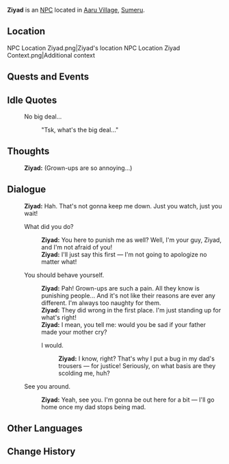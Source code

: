 {{Meta
<!-- Remove this template after adding the missing info -->
|missing_NPC_picture  = yes
|missing_NPC_location = yes
|missing_NPC_context  = yes
|missing_NPC_dialogue = yes
}}
{{Character Infobox
|type             = NPC <!-- NPC, Quest NPC, or Event NPC -->
|image            = NPC Ziyad.png
|realname         = <!-- Optional, if different from in-game name -->
|deceased         = <!-- Past (for deceased prior to events of the game) or free response -->
|region           = Sumeru
|location         = <!-- Where the character appears, if different from Region -->
|affiliation      = 
|title            = 

|ancestry         = <!-- Clan/family -->
|father           = 
|mother           = 
|spouse           = 
|sibling          = 
|child            = 
|relative         = 

|voiceEN          = 
|voiceCN          = 
|voiceJP          = 
|dialoguereward   = 
}}
'''Ziyad''' is an [[NPC]] located in [[Aaru Village]], [[Sumeru]].
<!-- is a quest/event-exclusive NPC that appears in the [[(Chapter)]] Act I: [[(Quest)]].

Following a certain dialogue branch for the first time gives the player AMOUNT_AS_WORD [[Item]].<!-- Only needed for NPCs that give items -->

==Location==
<gallery hideaddbutton="true" captionalign="center">
NPC Location Ziyad.png|Ziyad's location
NPC Location Ziyad Context.png|Additional context
</gallery>
<!--
==Profile==
Detailed story/lore information goes here.
''(To be added.)''

===Personality===
''(To be added.)''

===Appearance===
Keep appearance section short and concise. Limit to 2 paragraphs with 3-4 sentences each.
''(To be added.)''
-->
==Quests and Events==
{{Quests and Events}}

==Idle Quotes==
{{Dialogue start}}
: {{DIcon|Idle}} No big deal...
:: {{A|VO Ziyad 01.ogg}} "Tsk, what's the big deal..."
{{Dialogue end}}

==Thoughts==
{{All Schemes to Know Explanation|name=Ziyad}}
{{Dialogue start}}
:{{A|VO Ziyad All Schemes to Know 01.ogg}} '''Ziyad:''' (Grown-ups are so annoying...)
{{Dialogue end}}

==Dialogue==
{{Dialogue start}}
:'''Ziyad:''' Hah. That's not gonna keep me down. Just you watch, just you wait!
:{{DIcon}} What did you do?
::'''Ziyad:''' You here to punish me as well? Well, I'm your guy, Ziyad, and I'm not afraid of you!
::'''Ziyad:''' I'll just say this first &mdash; I'm not going to apologize no matter what!
:{{DIcon}} You should behave yourself.
::'''Ziyad:''' Pah! Grown-ups are such a pain. All they know is punishing people... And it's not like their reasons are ever any different. I'm always too naughty for them.
::'''Ziyad:''' They did wrong in the first place. I'm just standing up for what's right!
::'''Ziyad:''' I mean, you tell me: would you be sad if your father made your mother cry?
::{{DIcon}} I would.
:::'''Ziyad:''' I know, right? That's why I put a bug in my dad's trousers &mdash; for justice! Seriously, on what basis are they scolding me, huh?
:{{DIcon}} See you around.
::'''Ziyad:''' Yeah, see you. I'm gonna be out here for a bit &mdash; I'll go home once my dad stops being mad.
{{Dialogue end}}

<!--
==Event Dialogue==
===Event Name===
{{Dialogue start}}
:'''{{subst:PAGENAME}}:'''
{{Dialogue end}}

==Trivia==
* 
-->
==Other Languages==
{{Other Languages
|default_hidden = 1
|en      = Ziyad
|zhs     = 齐亚德
|zhs_rm  = Qíyǎdé
|zht     = 齊亞德
|zht_rm  = Qíyǎdé
|ja      = ジアド
|ja_rm   = Jiado
|ko      = 지야드
|ko_rm   = Jiyadeu
|es      = Ziyad
|fr      = Ziyad
|ru      = Зияд
|th      = Ziyad
|vi      = Ziyad
|de      = Ziyad
|id      = Ziyad
|pt      = Ziyad
|tr      = Ziyad
|it      = Ziyad
}}

==Change History==
{{Change History|3.1}}
<!--
==References==
{{Reflist}}
-->